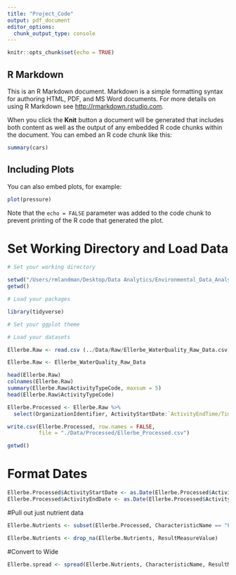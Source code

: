 ```yaml
---
title: "Project_Code"
output: pdf_document
editor_options: 
  chunk_output_type: console
---
```


```r
knitr::opts_chunk$set(echo = TRUE)
```

## R Markdown

This is an R Markdown document. Markdown is a simple formatting syntax for authoring HTML, PDF, and MS Word documents. For more details on using R Markdown see <http://rmarkdown.rstudio.com>.

When you click the **Knit** button a document will be generated that includes both content as well as the output of any embedded R code chunks within the document. You can embed an R code chunk like this:

```r
summary(cars)
```

## Including Plots

You can also embed plots, for example:

```r
plot(pressure)
```

Note that the `echo = FALSE` parameter was added to the code chunk to prevent printing of the R code that generated the plot.

# Set Working Directory and Load Data 
```r
# Set your working directory

setwd("/Users/rmlandman/Desktop/Data Analytics/Environmental_Data_Analytics_2020/Project/EDA_2020_Project")
getwd()

# Load your packages

library(tidyverse)

# Set your ggplot theme

# Load your datasets

Ellerbe.Raw <- read.csv (../Data/Raw/Ellerbe_WaterQuality_Raw_Data.csv)

Ellerbe.Raw <- Ellerbe_WaterQuality_Raw_Data

head(Ellerbe.Raw)
colnames(Ellerbe.Raw)
summary(Ellerbe.Raw$ActivityTypeCode, maxsum = 5)
head(Ellerbe.Raw$ActivityTypeCode)

Ellerbe.Processed <- Ellerbe.Raw %>%
  select(OrganizationIdentifier, ActivityStartDate:`ActivityEndTime/Time`, MonitoringLocationIdentifier, HydrologicEvent, HydrologicCondition, CharacteristicName, ResultSampleFractionText, ResultMeasureValue, ResultStatusIdentifier, ResultValueTypeName, -`ActivityStartTime/TimeZoneCode`)

write.csv(Ellerbe.Processed, row.names = FALSE, 
          file = "./Data/Processed/Ellerbe_Processed.csv")

getwd()
```



# Format Dates
```r
Ellerbe.Processed$ActivityStartDate <- as.Date(Ellerbe.Processed$ActivityStartDate, format = "%m/%d/%y")
Ellerbe.Processed$ActivityEndDate <- as.Date(Ellerbe.Processed$ActivityEndDate, format = "%m/%d/%y")


```

#Pull out just nutrient data 
```r
Ellerbe.Nutrients <- subset(Ellerbe.Processed, CharacteristicName == "Flow" | CharacteristicName == "Gage height" | CharacteristicName == "Total dissolved solids" | CharacteristicName == "Dissolved oxygen (DO)" | CharacteristicName == "Height, gage" | CharacteristicName == "Temperature" | CharacteristicName == "Total suspended solids" | CharacteristicName == "pH")

Ellerbe.Nutrients <- drop_na(Ellerbe.Nutrients, ResultMeasureValue)

```


#Convert to Wide

```r
Ellerbe.spread <- spread(Ellerbe.Nutrients, CharacteristicName, ResultMeasureValue)

```

